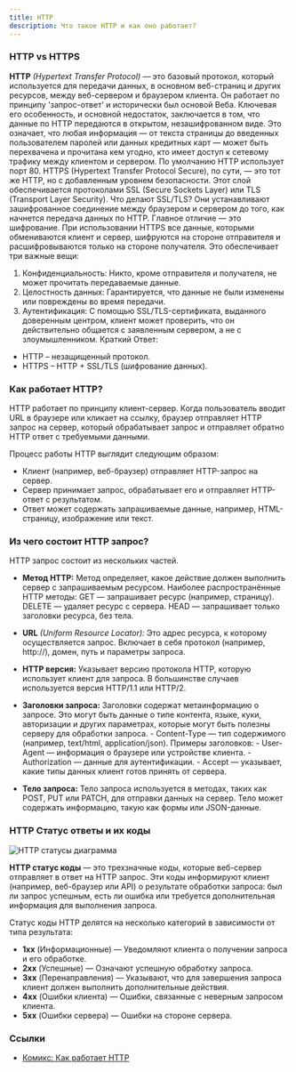 ```yaml
---
title: HTTP
description: Что такое HTTP и как оно работает?
---
```


### HTTP vs HTTPS

**HTTP** *(Hypertext Transfer Protocol)* — это базовый протокол, который используется для передачи данных, в основном веб-страниц и других ресурсов, между веб-сервером и браузером клиента. Он работает по принципу 'запрос-ответ' и исторически был основой Веба. Ключевая его особенность, и основной недостаток, заключается в том, что данные по HTTP передаются в открытом, незашифрованном виде. Это означает, что любая информация — от текста страницы до введенных пользователем паролей или данных кредитных карт — может быть перехвачена и прочитана кем угодно, кто имеет доступ к сетевому трафику между клиентом и сервером. По умолчанию HTTP использует порт 80.
HTTPS (Hypertext Transfer Protocol Secure), по сути, — это тот же HTTP, но с добавленным уровнем безопасности. Этот слой обеспечивается протоколами SSL (Secure Sockets Layer) или TLS (Transport Layer Security). Что делают SSL/TLS? Они устанавливают зашифрованное соединение между браузером и сервером до того, как начнется передача данных по HTTP.
Главное отличие — это шифрование. При использовании HTTPS все данные, которыми обмениваются клиент и сервер, шифруются на стороне отправителя и расшифровываются только на стороне получателя. Это обеспечивает три важные вещи:
1. Конфиденциальность: Никто, кроме отправителя и получателя, не может прочитать передаваемые данные.
2. Целостность данных: Гарантируется, что данные не были изменены или повреждены во время передачи.
3. Аутентификация: С помощью SSL/TLS-сертификата, выданного доверенным центром, клиент может проверить, что он действительно общается с заявленным сервером, а не с злоумышленником.
Краткий Ответ:
- HTTP – незащищенный протокол.
- HTTPS – HTTP + SSL/TLS (шифрование данных).


### Как работает HTTP?

HTTP работает по принципу клиент-сервер. Когда пользователь вводит URL в браузере или кликает на ссылку, браузер отправляет HTTP запрос на сервер, который обрабатывает запрос и отправляет обратно HTTP ответ с требуемыми данными.

Процесс работы HTTP выглядит следующим образом:
- Клиент (например, веб-браузер) отправляет HTTP-запрос на сервер.
- Сервер принимает запрос, обрабатывает его и отправляет HTTP-ответ с результатом.
- Ответ может содержать запрашиваемые данные, например, HTML-страницу, изображение или текст.


### Из чего состоит HTTP запрос?

HTTP запрос состоит из нескольких частей.

- **Метод HTTP:** Метод определяет, какое действие должен выполнить сервер с запрашиваемым ресурсом. Наиболее распространённые HTTP методы:
        GET — запрашивает ресурс (например, страницу).
        DELETE — удаляет ресурс с сервера.
        HEAD — запрашивает только заголовки ресурса, без тела.

- **URL** _(Uniform Resource Locator):_ Это адрес ресурса, к которому осуществляется запрос. Включает в себя протокол (например, http://), домен, путь и параметры запроса.

- **HTTP версия:** Указывает версию протокола HTTP, которую использует клиент для запроса. В большинстве случаев используется версия HTTP/1.1 или HTTP/2.

- **Заголовки запроса:** Заголовки содержат метаинформацию о запросе. Это могут быть данные о типе контента, языке, куки, авторизации и других параметрах, которые могут быть полезны серверу для обработки запроса.
        - Content-Type — тип содержимого (например, text/html, application/json).
Примеры заголовков:
        - User-Agent — информация о браузере или устройстве клиента.
        - Authorization — данные для аутентификации.
        - Accept — указывает, какие типы данных клиент готов принять от сервера.

- **Тело запроса:** Тело запроса используется в методах, таких как POST, PUT или PATCH, для отправки данных на сервер. Тело может содержать информацию, такую как формы или JSON-данные.

### HTTP Статус ответы и их коды

![HTTP статусы диаграмма](/http-statuses-codes.png)

**HTTP статус коды** — это трехзначные коды, которые веб-сервер отправляет в ответ на HTTP запрос. Эти коды информируют клиент (например, веб-браузер или API) о результате обработки запроса: был ли запрос успешным, есть ли ошибка или требуется дополнительная информация для выполнения запроса.

Статус коды HTTP делятся на несколько категорий в зависимости от типа результата:

- **1xx** (Информационные) — Уведомляют клиента о получении запроса и его обработке.
- **2xx** (Успешные) — Означают успешную обработку запроса.
- **3xx** (Перенаправления) — Указывают, что для завершения запроса клиент должен выполнить дополнительные действия.
- **4xx** (Ошибки клиента) — Ошибки, связанные с неверным запросом клиента.
- **5xx** (Ошибки сервера) — Ошибки на стороне сервера.

### Ссылки
- [Комикс: Как работает HTTP](https://howhttps.works/ru/ep1/)

